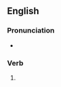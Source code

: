 ==English==

===Pronunciation===
* {{IPA|en|/ˈdʒɛtɪd/}}

===Verb===
{{head|en|verb form}}

# {{en-past of|jet}}